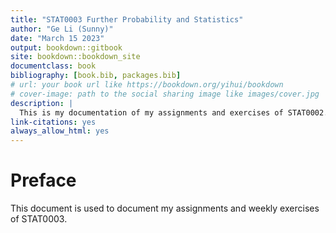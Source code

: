 ```yaml
--- 
title: "STAT0003 Further Probability and Statistics"
author: "Ge Li (Sunny)"
date: "March 15 2023"
output: bookdown::gitbook
site: bookdown::bookdown_site
documentclass: book
bibliography: [book.bib, packages.bib]
# url: your book url like https://bookdown.org/yihui/bookdown
# cover-image: path to the social sharing image like images/cover.jpg
description: |
  This is my documentation of my assignments and exercises of STAT0002.
link-citations: yes
always_allow_html: yes
---
```

# Preface {.unnumbered}
This document is used to document my assignments and weekly exercises of STAT0003.